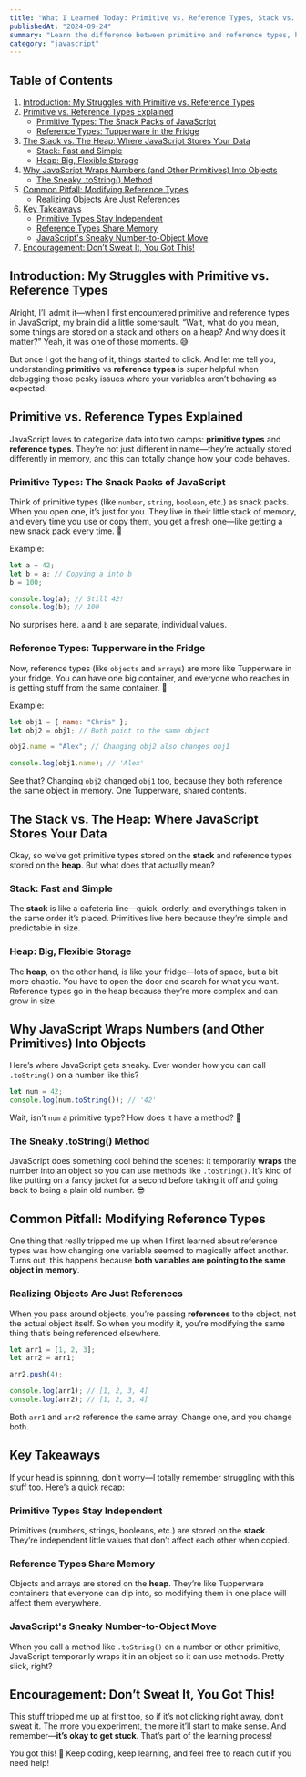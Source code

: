 ```yaml
---
title: "What I Learned Today: Primitive vs. Reference Types, Stack vs. Heap"
publishedAt: "2024-09-24"
summary: "Learn the difference between primitive and reference types, how JavaScript handles memory with stack and heap, and the magic behind JavaScript's .toString() method."
category: "javascript"
---
```


## Table of Contents

1. [Introduction: My Struggles with Primitive vs. Reference Types](#introduction-my-struggles-with-primitive-vs-reference-types)
2. [Primitive vs. Reference Types Explained](#primitive-vs-reference-types-explained)
   - [Primitive Types: The Snack Packs of JavaScript](#primitive-types-the-snack-packs-of-javascript)
   - [Reference Types: Tupperware in the Fridge](#reference-types-tupperware-in-the-fridge)
3. [The Stack vs. The Heap: Where JavaScript Stores Your Data](#the-stack-vs-the-heap-where-javascript-stores-your-data)
   - [Stack: Fast and Simple](#stack-fast-and-simple)
   - [Heap: Big, Flexible Storage](#heap-big-flexible-storage)
4. [Why JavaScript Wraps Numbers (and Other Primitives) Into Objects](#why-javascript-wraps-numbers-and-other-primitives-into-objects)
   - [The Sneaky .toString() Method](#the-sneaky-tostring-method)
5. [Common Pitfall: Modifying Reference Types](#common-pitfall-modifying-reference-types)
   - [Realizing Objects Are Just References](#realizing-objects-are-just-references)
6. [Key Takeaways](#key-takeaways)
   - [Primitive Types Stay Independent](#primitive-types-stay-independent)
   - [Reference Types Share Memory](#reference-types-share-memory)
   - [JavaScript's Sneaky Number-to-Object Move](#javascripts-sneaky-number-to-object-move)
7. [Encouragement: Don’t Sweat It, You Got This!](#encouragement-dont-sweat-it-you-got-this)

## Introduction: My Struggles with Primitive vs. Reference Types

Alright, I’ll admit it—when I first encountered primitive and reference types in JavaScript, my brain did a little somersault. “Wait, what do you mean, some things are stored on a stack and others on a heap? And why does it matter?” Yeah, it was one of those moments. 😅

But once I got the hang of it, things started to click. And let me tell you, understanding **primitive** vs **reference types** is super helpful when debugging those pesky issues where your variables aren’t behaving as expected.

## Primitive vs. Reference Types Explained

JavaScript loves to categorize data into two camps: **primitive types** and **reference types**. They’re not just different in name—they’re actually stored differently in memory, and this can totally change how your code behaves.

### Primitive Types: The Snack Packs of JavaScript

Think of primitive types (like `number`, `string`, `boolean`, etc.) as snack packs. When you open one, it’s just for you. They live in their little stack of memory, and every time you use or copy them, you get a fresh one—like getting a new snack pack every time. 🍫

Example:

```javascript
let a = 42;
let b = a; // Copying a into b
b = 100;

console.log(a); // Still 42!
console.log(b); // 100
```

No surprises here. `a` and `b` are separate, individual values.

### Reference Types: Tupperware in the Fridge

Now, reference types (like `objects` and `arrays`) are more like Tupperware in your fridge. You can have one big container, and everyone who reaches in is getting stuff from the same container. 🥗

Example:

```javascript
let obj1 = { name: "Chris" };
let obj2 = obj1; // Both point to the same object

obj2.name = "Alex"; // Changing obj2 also changes obj1

console.log(obj1.name); // 'Alex'
```

See that? Changing `obj2` changed `obj1` too, because they both reference the same object in memory. One Tupperware, shared contents.

## The Stack vs. The Heap: Where JavaScript Stores Your Data

Okay, so we’ve got primitive types stored on the **stack** and reference types stored on the **heap**. But what does that actually mean?

### Stack: Fast and Simple

The **stack** is like a cafeteria line—quick, orderly, and everything’s taken in the same order it’s placed. Primitives live here because they’re simple and predictable in size.

### Heap: Big, Flexible Storage

The **heap**, on the other hand, is like your fridge—lots of space, but a bit more chaotic. You have to open the door and search for what you want. Reference types go in the heap because they’re more complex and can grow in size.

## Why JavaScript Wraps Numbers (and Other Primitives) Into Objects

Here’s where JavaScript gets sneaky. Ever wonder how you can call `.toString()` on a number like this?

```javascript
let num = 42;
console.log(num.toString()); // '42'
```

Wait, isn’t `num` a primitive type? How does it have a method? 🤔

### The Sneaky .toString() Method

JavaScript does something cool behind the scenes: it temporarily **wraps** the number into an object so you can use methods like `.toString()`. It’s kind of like putting on a fancy jacket for a second before taking it off and going back to being a plain old number. 😎

## Common Pitfall: Modifying Reference Types

One thing that really tripped me up when I first learned about reference types was how changing one variable seemed to magically affect another. Turns out, this happens because **both variables are pointing to the same object in memory**.

### Realizing Objects Are Just References

When you pass around objects, you’re passing **references** to the object, not the actual object itself. So when you modify it, you’re modifying the same thing that’s being referenced elsewhere.

```javascript
let arr1 = [1, 2, 3];
let arr2 = arr1;

arr2.push(4);

console.log(arr1); // [1, 2, 3, 4]
console.log(arr2); // [1, 2, 3, 4]
```

Both `arr1` and `arr2` reference the same array. Change one, and you change both.

## Key Takeaways

If your head is spinning, don’t worry—I totally remember struggling with this stuff too. Here’s a quick recap:

### Primitive Types Stay Independent

Primitives (numbers, strings, booleans, etc.) are stored on the **stack**. They’re independent little values that don’t affect each other when copied.

### Reference Types Share Memory

Objects and arrays are stored on the **heap**. They’re like Tupperware containers that everyone can dip into, so modifying them in one place will affect them everywhere.

### JavaScript's Sneaky Number-to-Object Move

When you call a method like `.toString()` on a number or other primitive, JavaScript temporarily wraps it in an object so it can use methods. Pretty slick, right?

## Encouragement: Don’t Sweat It, You Got This!

This stuff tripped me up at first too, so if it’s not clicking right away, don’t sweat it. The more you experiment, the more it’ll start to make sense. And remember—**it’s okay to get stuck**. That’s part of the learning process!

You got this! 💪 Keep coding, keep learning, and feel free to reach out if you need help!
